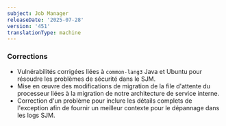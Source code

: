 ```yaml
---
subject: Job Manager
releaseDate: '2025-07-28'
version: '451'
translationType: machine
---
```


### Corrections

* Vulnérabilités corrigées liées à `common-lang3` Java et Ubuntu pour résoudre les problèmes de sécurité dans le SJM.
* Mise en œuvre des modifications de migration de la file d&apos;attente du processeur liées à la migration de notre architecture de service interne.
* Correction d&apos;un problème pour inclure les détails complets de l&apos;exception afin de fournir un meilleur contexte pour le dépannage dans les logs SJM.